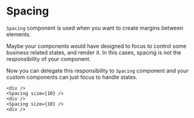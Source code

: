 
<Meta title="components/Spacing" components={Spacing} />

# Spacing

`Spacing` component is used when you want to create margins between elements.

Maybe your components would have designed to focus to control some business related states, and render it. In this cases, spacing is not the responsibility of your component.

Now you can delegate this responsibility to `Spacing` component and your custom components can just focus to handle states.

```tsx
<div />
<Spacing size={10} />
<div />
<Spacing size={10} />
<div />
```

<Canvas>
  <Story name="Spacing">
    <div style={{ display: 'flex', flexDirection: 'column' }}>
      <Box color="#f783ac" />
      <Spacing size={10} />
      <Box color="#da77f2" />
      <Spacing size={10} />
      <Box color="#9775fa" />
    </div>
  </Story>
</Canvas>
